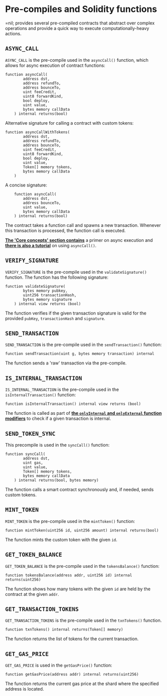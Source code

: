 # Pre-compiles and Solidity functions

=nil; provides several pre-compiled contracts that abstract over complex operations and provide a quick way to execute computationally-heavy actions.

## `ASYNC_CALL`

`ASYNC_CALL` is the pre-compile used in the `asyncCall()` function, which allows for async execution of contract functions:

```solidity showLineNumbers
function asyncCall(
        address dst,
        address refundTo,
        address bounceTo,
        uint feeCredit,
        uint8 forwardKind,
        bool deploy,
        uint value,
        bytes memory callData
    ) internal returns(bool)
```

Alternative signature for calling a contract with custom tokens:

```solidity showLineNumbers
function asyncCallWithTokens(
        address dst,
        address refundTo,
        address bounceTo,
        uint feeCredit,
        uint8 forwardKind,
        bool deploy,
        uint value,
        Token[] memory tokens,
        bytes memory callData
    )
```

A concise signature:

```solidity showLineNumbers
    function asyncCall(
        address dst,
        address bounceTo,
        uint value,
        bytes memory callData
    ) internal returns(bool)
```

The contract takes a function call and spawns a new transaction. Whenever this transaction is processed, the function call is executed.

[**The 'Core concepts' section contains**](../core-concepts/shards-parallel-execution##async-execution) a primer on async execution and [**there is also a tutorial**](../key-principles/async-execution.mdx) on using `asyncCall()`.

## `VERIFY_SIGNATURE`

`VERIFY_SIGNATURE` is the pre-compile used in the `validateSignature()` function. The function has the following signature:

```solidity showLineNumbers
function validateSignature(
        bytes memory pubkey,
        uint256 transactionHash,
        bytes memory signature
    ) internal view returns (bool)
```

The function verifies if the given transaction signature is valid for the provided `pubKey`, `transactionHash` and `signature`.

## `SEND_TRANSACTION`

`SEND_TRANSACTION` is the pre-compile used in the `sendTransaction()` function:

```solidity showLineNumbers
function sendTransaction(uint g, bytes memory transaction) internal
```

The function sends a 'raw' transaction via the pre-compile.

## `IS_INTERNAL_TRANSACTION`

`IS_INTERNAL_TRANSACTION` is the pre-compile used in the `isInternalTransaction()` function:

```solidity showLineNumbers
function isInternalTransaction() internal view returns (bool)
```

The function is called as part of [**the `onlyInternal` and `onlyExternal` function modifiers**](./func-modifiers.mdx) to check if a given transaction is internal.

## `SEND_TOKEN_SYNC`

This precompile is used in the `syncCall()` function:

```solidity showLineNumbers
function syncCall(
        address dst,
        uint gas,
        uint value,
        Token[] memory tokens,
        bytes memory callData
    ) internal returns(bool, bytes memory)
```

The function calls a smart contract synchronously and, if needed, sends custom tokens.

## `MINT_TOKEN`

`MINT_TOKEN` is the pre-compile used in the `mintToken()` function:

```solidity showLineNumbers
function mintToken(uint256 id, uint256 amount) internal returns(bool)
```

The function mints the custom token with the given `id`.

## `GET_TOKEN_BALANCE`

`GET_TOKEN_BALANCE` is the pre-compile used in the `tokensBalance()` function:

```solidity showLineNumbers
function tokensBalance(address addr, uint256 id) internal returns(uint256)
```

The function shows how many tokens with the given `id` are held by the contract at the given `addr`.

## `GET_TRANSACTION_TOKENS`

`GET_TRANSACTION_TOKENS` is the pre-compile used in the `txnTokens()` function.

```solidity showLineNumbers
function txnTokens() internal returns(Token[] memory)
```

The function returns the list of tokens for the current transaction.

## `GET_GAS_PRICE`

`GET_GAS_PRICE` is used in the `getGasPrice()` function:

``` showLineNumbers
function getGasPrice(address addr) internal returns(uint256)
```

The function returns the current gas price at the shard where the specified address is located.
